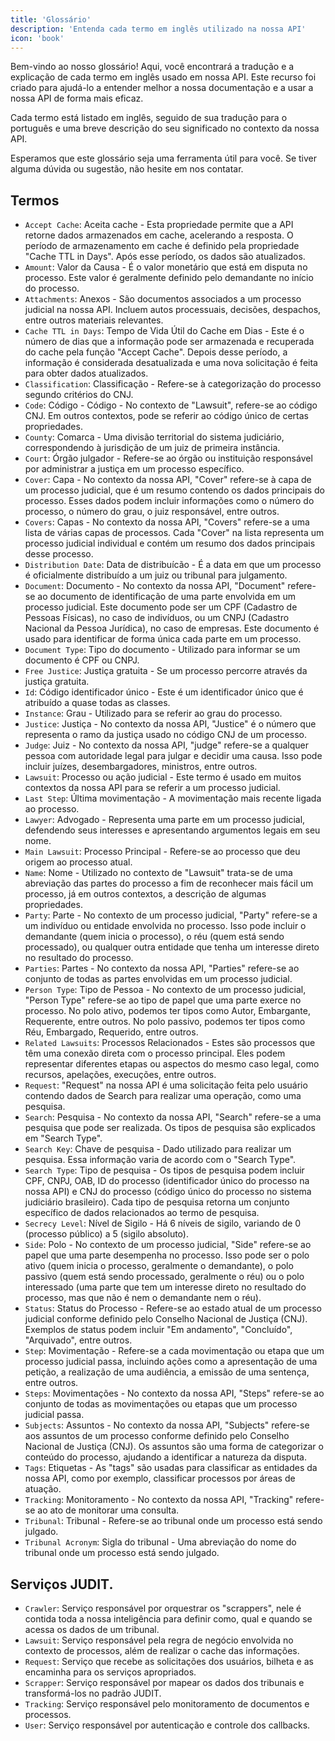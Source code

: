 ```yaml
---
title: 'Glossário'
description: 'Entenda cada termo em inglês utilizado na nossa API'
icon: 'book'
---
```


Bem-vindo ao nosso glossário! Aqui, você encontrará a tradução e a explicação de cada termo em inglês usado em nossa API. Este recurso foi criado para ajudá-lo a entender melhor a nossa documentação e a usar a nossa API de forma mais eficaz.

Cada termo está listado em inglês, seguido de sua tradução para o português e uma breve descrição do seu significado no contexto da nossa API.

Esperamos que este glossário seja uma ferramenta útil para você. Se tiver alguma dúvida ou sugestão, não hesite em nos contatar.

## Termos

- `Accept Cache`: Aceita cache - Esta propriedade permite que a API retorne dados armazenados em cache, acelerando a resposta. O período de armazenamento em cache é definido pela propriedade "Cache TTL in Days". Após esse período, os dados são atualizados.
- `Amount`: Valor da Causa - É o valor monetário que está em disputa no processo. Este valor é geralmente definido pelo demandante no início do processo.
- `Attachments`: Anexos - São documentos associados a um processo judicial na nossa API. Incluem autos processuais, decisões, despachos, entre outros materiais relevantes.
- `Cache TTL in Days`: Tempo de Vida Útil do Cache em Dias - Este é o número de dias que a informação pode ser armazenada e recuperada do cache pela função "Accept Cache". Depois desse período, a informação é considerada desatualizada e uma nova solicitação é feita para obter dados atualizados.
- `Classification`: Classificação - Refere-se à categorização do processo segundo critérios do CNJ.
- `Code`: Código - Código - No contexto de "Lawsuit", refere-se ao código CNJ. Em outros contextos, pode se referir ao código único de certas propriedades.
- `County`: Comarca - Uma divisão territorial do sistema judiciário, correspondendo à jurisdição de um juiz de primeira instância.
- `Court`: Órgão julgador - Refere-se ao órgão ou instituição responsável por administrar a justiça em um processo específico.
- `Cover`: Capa - No contexto da nossa API, "Cover" refere-se à capa de um processo judicial, que é um resumo contendo os dados principais do processo. Esses dados podem incluir informações como o número do processo, o número do grau, o juiz responsável, entre outros.
- `Covers`: Capas - No contexto da nossa API, "Covers" refere-se a uma lista de várias capas de processos. Cada "Cover" na lista representa um processo judicial individual e contém um resumo dos dados principais desse processo.
- `Distribution Date`: Data de distribuícão - É a data em que um processo é oficialmente distribuído a um juiz ou tribunal para julgamento.
- `Document`: Documento - No contexto da nossa API, "Document" refere-se ao documento de identificação de uma parte envolvida em um processo judicial. Este documento pode ser um CPF (Cadastro de Pessoas Físicas), no caso de indivíduos, ou um CNPJ (Cadastro Nacional da Pessoa Jurídica), no caso de empresas. Este documento é usado para identificar de forma única cada parte em um processo.
- `Document Type`: Tipo do documento - Utilizado para informar se um documento é CPF ou CNPJ.
- `Free Justice`: Justiça gratuita - Se um processo percorre através da justiça gratuita.
- `Id`: Código identificador único - Este é um identificador único que é atribuído a quase todas as classes.
- `Instance`: Grau - Utilizado para se referir ao grau do processo.
- `Justice`: Justiça - No contexto da nossa API, "Justice" é o número que representa o ramo da justiça usado no código CNJ de um processo.
- `Judge`: Juiz - No contexto da nossa API, "judge" refere-se a qualquer pessoa com autoridade legal para julgar e decidir uma causa. Isso pode incluir juízes, desembargadores, ministros, entre outros.
- `Lawsuit`: Processo ou ação judicial - Este termo é usado em muitos contextos da nossa API para se referir a um processo judicial.
- `Last Step`: Última movimentação - A movimentação mais recente ligada ao processo.
- `Lawyer`: Advogado - Representa uma parte em um processo judicial, defendendo seus interesses e apresentando argumentos legais em seu nome.
- `Main Lawsuit`: Processo Principal - Refere-se ao processo que deu origem ao processo atual.
- `Name`: Nome - Utilizado no contexto de "Lawsuit" trata-se de uma abreviação das partes do processo a fim de reconhecer mais fácil um processo, já em outros contextos, a descrição de algumas propriedades.
- `Party`: Parte - No contexto de um processo judicial, "Party" refere-se a um indivíduo ou entidade envolvida no processo. Isso pode incluir o demandante (quem inicia o processo), o réu (quem está sendo processado), ou qualquer outra entidade que tenha um interesse direto no resultado do processo.
- `Parties`: Partes - No contexto da nossa API, "Parties" refere-se ao conjunto de todas as partes envolvidas em um processo judicial.
- `Person Type`: Tipo de Pessoa - No contexto de um processo judicial, "Person Type" refere-se ao tipo de papel que uma parte exerce no processo. No polo ativo, podemos ter tipos como Autor, Embargante, Requerente, entre outros. No polo passivo, podemos ter tipos como Réu, Embargado, Requerido, entre outros.
- `Related Lawsuits`: Processos Relacionados - Estes são processos que têm uma conexão direta com o processo principal. Eles podem representar diferentes etapas ou aspectos do mesmo caso legal, como recursos, apelações, execuções, entre outros.
- `Request`: "Request" na nossa API é uma solicitação feita pelo usuário contendo dados de Search para realizar uma operação, como uma pesquisa.
- `Search`: Pesquisa - No contexto da nossa API, "Search" refere-se a uma pesquisa que pode ser realizada. Os tipos de pesquisa são explicados em "Search Type".
- `Search Key`: Chave de pesquisa - Dado utilizado para realizar um pesquisa. Essa informação varia de acordo com o "Search Type".
- `Search Type`: Tipo de pesquisa - Os tipos de pesquisa podem incluir CPF, CNPJ, OAB, ID do processo (identificador único do processo na nossa API) e CNJ do processo (código único do processo no sistema judiciário brasileiro). Cada tipo de pesquisa retorna um conjunto específico de dados relacionados ao termo de pesquisa.
- `Secrecy Level`: Nível de Sigilo - Há 6 níveis de sigilo, variando de 0 (processo público) a 5 (sigilo absoluto).
- `Side`: Polo - No contexto de um processo judicial, "Side" refere-se ao papel que uma parte desempenha no processo. Isso pode ser o polo ativo (quem inicia o processo, geralmente o demandante), o polo passivo (quem está sendo processado, geralmente o réu) ou o polo interessado (uma parte que tem um interesse direto no resultado do processo, mas que não é nem o demandante nem o réu).
- `Status`: Status do Processo - Refere-se ao estado atual de um processo judicial conforme definido pelo Conselho Nacional de Justiça (CNJ). Exemplos de status podem incluir "Em andamento", "Concluído", "Arquivado", entre outros.
- `Step`: Movimentação - Refere-se a cada movimentação ou etapa que um processo judicial passa, incluindo ações como a apresentação de uma petição, a realização de uma audiência, a emissão de uma sentença, entre outros.
- `Steps`: Movimentações - No contexto da nossa API, "Steps" refere-se ao conjunto de todas as movimentações ou etapas que um processo judicial passa.
- `Subjects`: Assuntos - No contexto da nossa API, "Subjects" refere-se aos assuntos de um processo conforme definido pelo Conselho Nacional de Justiça (CNJ). Os assuntos são uma forma de categorizar o conteúdo do processo, ajudando a identificar a natureza da disputa.
- `Tags`: Etiquetas - As "tags" são usadas para classificar as entidades da nossa API, como por exemplo, classificar processos por áreas de atuação.
- `Tracking`: Monitoramento - No contexto da nossa API, "Tracking" refere-se ao ato de monitorar uma consulta.
- `Tribunal`: Tribunal - Refere-se ao tribunal onde um processo está sendo julgado.
- `Tribunal Acronym`: Sigla do tribunal - Uma abreviação do nome do tribunal onde um processo está sendo julgado.

## Serviços JUDIT.

- `Crawler`: Serviço responsável por orquestrar os "scrappers", nele é contida toda a nossa inteligência para definir como, qual e quando se acessa os dados de um tribunal.
- `Lawsuit`: Serviço responsável pela regra de negócio envolvida no contexto de processos, além de realizar o cache das informações.
- `Request`: Serviço que recebe as solicitações dos usuários, bilheta e as encaminha para os serviços apropriados.
- `Scrapper`: Serviço responsável por mapear os dados dos tribunais e transformá-los no padrão JUDIT.
- `Tracking`: Serviço responsável pelo monitoramento de documentos e processos.
- `User`: Serviço responsável por autenticação e controle dos callbacks.
